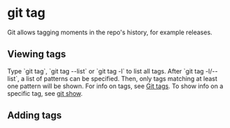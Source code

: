 = git tag =

Git allows tagging moments in the repo's history, for example releases.

== Viewing tags ==
Type `git tag`, `git tag --list` or `git tag -l` to list all tags.
After `git tag -l/--list`, a list of patterns can be specified. Then, only tags matching at least one pattern will be shown. 
For info on tags, see [[Git tags]].
To show info on a specific tag, see [[git show]].

== Adding tags ==
